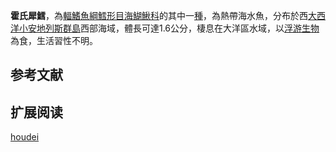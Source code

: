 {{Speciesbox
| name = 霍氏犀鱈
| status = NE
| status_system = IUCN3.1
| genus = Bregmaceros
| species = houdei
| authority = Saksena & Richards, 1986
| synonyms = 
}}

'''霍氏犀鱈'''，為[[輻鰭魚綱|輻鰭魚綱]][[鱈形目|鱈形目]][[海鰗鰍科|海鰗鰍科]]的其中一[[種|種]]，為熱帶海水魚，分布於西[[大西洋|大西洋]][[小安地列斯群島|小安地列斯群島]]西部海域，體長可達1.6公分，棲息在大洋區水域，以[[浮游生物|浮游生物]]為食，生活習性不明。

==参考文献==
{{reflist}}
{{FishBase_species|genus=Bregmaceros|species=houdei |year=2015|month=11}}

==扩展阅读==
{{refbegin}}
{{wikispecies-inline|Bregmaceros houdei |霍氏犀鱈}}
{{refend}}
{{Wikispecies|Bregmaceros houdei }}
{{Taxonbar|from=Q1983105}}

[[Category:犀鱈屬|houdei]]


{{鱼类小作品}}